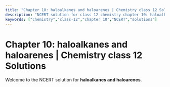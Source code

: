 ```yaml
---
title: "Chapter 10: haloalkanes and haloarenes | Chemistry class 12 Solutions"
description: "NCERT solution for class 12 chemistry chapter 10: haloalkanes and haloarenes."
keywords: ["chemistry","class-12","chapter 10","NCERT","solutions"]
---
```


# Chapter 10: haloalkanes and haloarenes | Chemistry class 12 Solutions

Welcome to the NCERT solution for **haloalkanes and haloarenes**.
